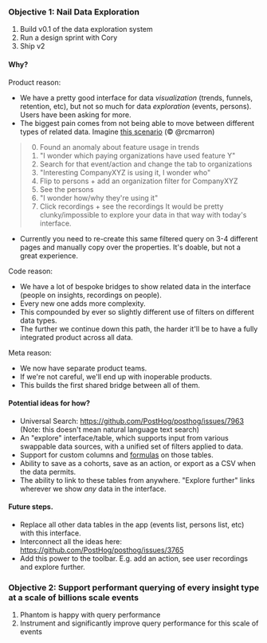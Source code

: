 ### Objective 1: Nail Data Exploration

1. Build v0.1 of the data exploration system
2. Run a design sprint with Cory
3. Ship v2

#### Why?

Product reason:

- We have a pretty good interface for data *visualization* (trends, funnels, retention, etc), but not so much for data 
  *exploration* (events, persons). Users have been asking for more.
- The biggest pain comes from not being able to move between different types of related data. Imagine [this scenario](https://github.com/PostHog/posthog/issues/7963#issuecomment-1010235411) (© @rcmarron)
> 0) Found an anomaly about feature usage in trends
> 1) "I wonder which paying organizations have used feature Y"
> 2) Search for that event/action and change the tab to organizations
> 3) "Interesting CompanyXYZ is using it, I wonder who"
> 4) Flip to persons + add an organization filter for CompanyXYZ
> 5) See the persons
> 6) "I wonder how/why they're using it"
> 7) Click recordings + see the recordings
> It would be pretty clunky/impossible to explore your data in that way with today's interface. 
- Currently you need to re-create this same filtered query on 3-4 different pages and manually copy over the properties. 
  It's doable, but not a great experience. 

Code reason:
- We have a lot of bespoke bridges to show related data in the interface (people on insights, recordings on people).
- Every new one adds more complexity. 
- This compounded by ever so slightly different use of filters on different data types.
- The further we continue down this path, the harder it'll be to have a fully integrated product across all data.

Meta reason:
- We now have separate product teams. 
- If we're not careful, we'll end up with inoperable products. 
- This builds the first shared bridge between all of them.

#### Potential ideas for how?
- Universal Search: https://github.com/PostHog/posthog/issues/7963 (Note: this doesn't mean natural language text search)
- An "explore" interface/table, which supports input from various swappable data sources, with a unified set of filters applied to data.
- Support for custom columns and [formulas](https://github.com/PostHog/posthog/issues/11913) on those tables.
- Ability to save as a cohorts, save as an action, or export as a CSV when the data permits.
- The ability to link to these tables from anywhere. "Explore further" links wherever we show *any* data in the interface.

#### Future steps.
- Replace all other data tables in the app (events list, persons list, etc) with this interface.
- Interconnect all the ideas here: https://github.com/PostHog/posthog/issues/3765
- Add this power to the toolbar. E.g. add an action, see user recordings and explore further.

### Objective 2: Support performant querying of every insight type at a scale of billions scale events

1. Phantom is happy with query performance
2. Instrument and significantly improve query performance for this scale of events
